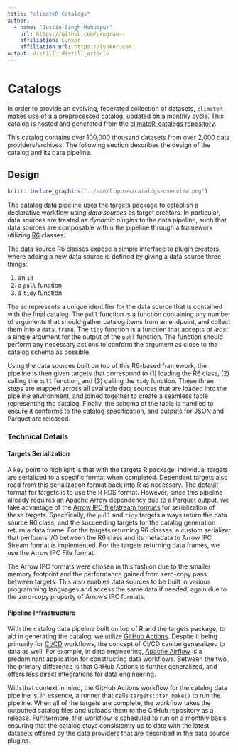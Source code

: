 ```yaml
---
title: "climateR Catalogs"
author:
  - name: "Justin Singh-Mohudpur"
    url: https://github.com/program--
    affiliation: Lynker
    affiliation_url: https://lynker.com
output: distill::distill_article
---
```


# Catalogs

In order to provide an evolving, federated collection of datasets, `climateR` makes use of a
a preprocessed catalog, updated on a monthly cycle. This catalog is hosted and generated from
the [climateR-catalogs repository](https://github.com/mikejohnson51/climateR-catalogs).

This catalog contains over 100,000 thousand datasets from over 2,000 data providers/archives.
The following section describes the design of the catalog and its data pipeline.

## Design

```r
knitr::include_graphics("../man/figures/catalogs-overview.png")
```

The catalog data pipeline uses the [targets](https://docs.ropensci.org/targets/) package to establish
a declarative workflow using *data sources* as target creators. In particular, data sources are 
treated as *dynamic plugins* to the data pipeline, such that data sources are composable within the pipeline
through a framework utilizing [R6](https://r6.r-lib.org/index.html) classes.

The data source R6 classes expose a simple interface to plugin creators, where adding a new data source
is defined by giving a data source three things:

1. an `id`
2. a `pull` function
3. a `tidy` function

The `id` represents a unique identifier for the data source that is contained with the final catalog.
The `pull` function is a function containing any number of arguments that should gather catalog items
from an endpoint, and collect them into a `data.frame`. The `tidy` function is a function that accepts
*at least* a single argument for the output of the `pull` function. The function should perform any
necessary actions to conform the argument as close to the catalog schema as possible.

Using the data sources built on top of this R6-based framework, the pipeline is then given targets that
correspond to (1) loading the R6 class, (2) calling the `pull` function, and (3) calling the `tidy` function.
These three steps are mapped across all available data sources that are loaded into the pipeline environment,
and joined together to create a seamless table representing the catalog. Finally, the schema of the table is
handled to ensure it conforms to the catalog specification, and outputs for JSON and Parquet are released.

### Technical Details


#### Targets Serialization

A key point to highlight is that with the targets R package, individual targets are serialized to a specific
format when completed. Dependent targets also read from this serialization format back into R as necessary.
The default format for targets is to use the R RDS format. However, since this pipeline already requires an
[Apache Arrow](https://arrow.apache.org/) dependency due to a Parquet output, we take advantage of the
[Arrow IPC file/stream formats](https://arrow.apache.org/docs/python/ipc.html) for serialization of these targets.
Specifically, the `pull` and `tidy` targets always return the data source R6 class, and the succeeding targets for
the catalog generation return a data frame. For the targets returning R6 classes, a custom serializer that performs
I/O between the R6 class and its metadata to Arrow IPC Stream format is implemented. For the targets returning data frames,
we use the Arrow IPC File format.

The Arrow IPC formats were chosen in this fashion due to the smaller memory footprint and the performance
gained from zero-copy pass between targets. This also enables data sources to be built in various programming
languages and access the same data if needed, again due to the zero-copy property of Arrow's IPC formats.

#### Pipeline Infrastructure

With the catalog data pipeline built on top of R and the targets package, to aid in generating the catalog,
we utilize [GitHub Actions](https://github.com/features/actions). Despite it being primarily for
[CI/CD](https://en.wikipedia.org/wiki/CI/CD) workflows, the concept of CI/CD can be generalized to data as well.
For example, in data engineering, [Apache Airflow](https://airflow.apache.org/) is a predominant application for
constructing data workflows. Between the two, the primary difference is that GitHub Actions is further generalized,
and offers less direct integrations for data engineering.

With that context in mind, the GitHub Actions workflow for the catalog data pipeline is, in essence, a runner that
calls `targets::tar_make()` to run the pipeline. When all of the targets are complete, the workflow takes the outputted
catalog files and uploads them to the GitHub repository as a release. Furthermore, this workflow is scheduled to run on
a monthly basis, ensuring that the catalog stays consistently up to date with the latest datasets offered by the data providers
that are described in the data source plugins.
